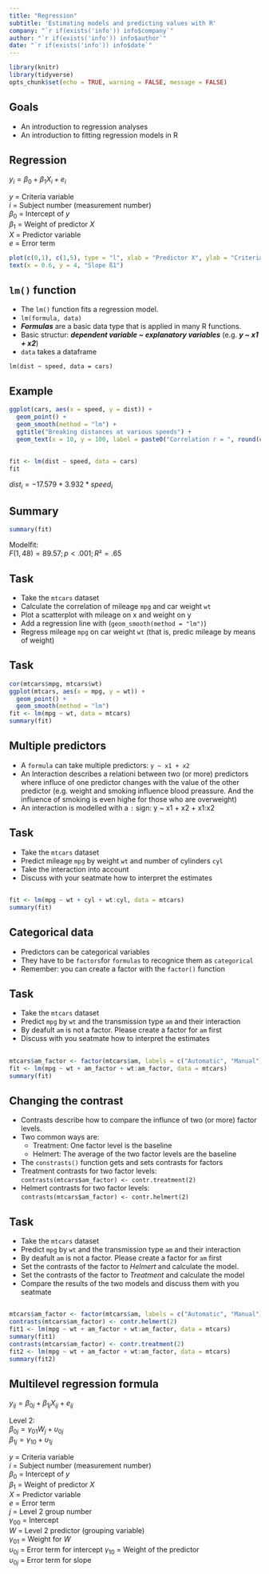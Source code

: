 ```yaml
---
title: "Regression"
subtitle: 'Estimating models and predicting values with R'
company: "`r if(exists('info')) info$company`"
author: "`r if(exists('info')) info$author`"
date: "`r if(exists('info')) info$date`"
---
```


```r
library(knitr)
library(tidyverse)
opts_chunk$set(echo = TRUE, warning = FALSE, message = FALSE)
```

## Goals {.emphasized data-background=img/DEFOCUSED.png data-background-size=cover .flexbox .vcenter}

- An introduction to regression analyses
- An introduction to fitting regression models in R




## Regression {.columns-2 .smaller}

$y_i = \beta_0 + \beta_1X_i + e_i$


$y$ = Criteria variable  
$i$ = Subject number (measurement number)  
$\beta_0$ = Intercept of $y$  
$\beta_1$ = Weight of predictor $X$  
$X$ = Predictor variable  
$e$ = Error term  

<p class="forceBreak"></p>

```r
plot(c(0,1), c(1,5), type = "l", xlab = "Predictor X", ylab = "Criteria Y", ylim = c(0,5))
text(x = 0.6, y = 4, "Slope ß1")

```



## `lm()` function

- The `lm()` function fits a regression model.
- `lm(formula, data)`
- ***Formulas*** are a basic data type that is applied in many R functions.
- Basic structur:  ***dependent variable ~ explanatory variables***  (e.g. ***y ~ x1 + x2***)
- `data` takes a dataframe

`lm(dist ~ speed, data = cars)`

## Example

```r
ggplot(cars, aes(x = speed, y = dist)) +
  geom_point() +
  geom_smooth(method = "lm") +
  ggtitle("Breaking distances at various speeds") + 
  geom_text(x = 10, y = 100, label = paste0("Correlation r = ", round(cor(cars$speed, cars$dist), 2)))
```

## 

```r
fit <- lm(dist ~ speed, data = cars)
fit
```

$dist_i = -17.579 + 3.932 * speed_i$

## Summary {.smaller}

```r
summary(fit)
```

Modelfit:  
$F(1, 48) = 89.57; p < .001 ; R² = .65$

## Task

- Take the `mtcars` dataset
- Calculate the correlation of mileage `mpg` and car weight `wt`
- Plot a scatterplot with mileage on x and weight on y
- Add a regression line with (`geom_smooth(method = "lm")`)
- Regress mileage `mpg` on car weight `wt` (that is, predic mileage by means of weight)



## Task {.columns-2 .smaller}

```r
cor(mtcars$mpg, mtcars$wt)
ggplot(mtcars, aes(x = mpg, y = wt)) + 
  geom_point() + 
  geom_smooth(method = "lm")
fit <- lm(mpg ~ wt, data = mtcars)
summary(fit)

```

## Multiple predictors

- A `formula` can take multiple predictors: `y ~ x1 + x2`
- An Interaction describes a relationi between two (or more) predictors where influce of one predictor changes with the value of the other predictor (e.g. weight and smoking  influence blood preassure. And the influence of smoking is even highe for those who are overweight)
- An interaction is modelled with a `:` sign: y ~ x1 + x2 + x1:x2

## Task

- Take the `mtcars` dataset
- Predict mileage `mpg` by weight `wt` and number of cylinders `cyl`
- Take the interaction into account
- Discuss with your seatmate how to interpret the estimates


## {.smaller}

```r
fit <- lm(mpg ~ wt + cyl + wt:cyl, data = mtcars)
summary(fit)
```

## Categorical data

- Predictors can be categorical variables
- They have to be `factors`for `formulas` to recognice them as `categorical`
- Remember: you can create a factor with the `factor()` function

## Task

- Take the `mtcars` dataset
- Predict `mpg` by `wt` and the transmission type `am` and their interaction
- By deafult `am` is not a factor. Please create a factor for `am` first
- Discuss with you seatmate how to interpret the estimates

##

```r
mtcars$am_factor <- factor(mtcars$am, labels = c("Automatic", "Manual"))
fit <- lm(mpg ~ wt + am_factor + wt:am_factor, data = mtcars)
summary(fit)
```

## Changing the contrast


- Contrasts describe how to compare the influnce of two (or more) factor levels.
- Two common ways are:
    - Treatment: One factor level is the baseline
    - Helmert: The average of the two factor levels are the baseline
- The `constrasts()` function gets and sets contrasts for factors
- Treatment contrasts for two factor levels:  
    `contrasts(mtcars$am_factor) <- contr.treatment(2)`
- Helmert contrasts for two factor levels:  
    `contrasts(mtcars$am_factor) <- contr.helmert(2)`

## Task {.smaller}
    
- Take the `mtcars` dataset
- Predict `mpg` by `wt` and the transmission type `am` and their interaction
- By deafult `am` is not a factor. Please create a factor for `am` first
- Set the contrasts of the factor to *Helmert* and calculate the model.
- Set the contrasts of the factor to *Treatment* and calculate the model
- Compare the results of the two models and discuss them with you seatmate

## 

```r
mtcars$am_factor <- factor(mtcars$am, labels = c("Automatic", "Manual"))
contrasts(mtcars$am_factor) <- contr.helmert(2)
fit1 <- lm(mpg ~ wt + am_factor + wt:am_factor, data = mtcars)
summary(fit1)
contrasts(mtcars$am_factor) <- contr.treatment(2)
fit2 <- lm(mpg ~ wt + am_factor + wt:am_factor, data = mtcars)
summary(fit2)

```


## Multilevel regression formula {.smaller}

$y_{ij} = \beta_{0j} + \beta_{1j} X_{ij} + e_{ij}$

Level 2:  
$\beta_{0j} = \gamma_{01}W_j + \upsilon_{0j}$  
$\beta_{1j} = \gamma_{10} + \upsilon_{1j}$  

$y$ = Criteria variable  
$i$ = Subject number (measurement number)  
$\beta_0$ = Intercept of $y$  
$\beta_1$ = Weight of predictor $X$  
$X$ = Predictor variable  
$e$ = Error term  
$j$ = Level 2 group number  
$\gamma_{00}$ = Intercept  
$W$ = Level 2 predictor (grouping variable)  
$\gamma_{01}$ = Weight for $W$  
$\upsilon_{0j}$ = Error term for intercept
$\gamma_{10}$ = Weight of the predictor     
$\upsilon_{0j}$ = Error term for slope  

